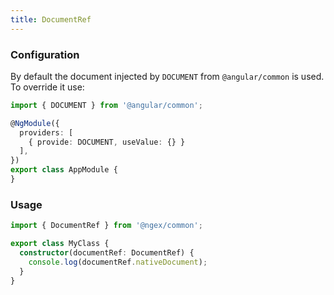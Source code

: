 ```yaml
---
title: DocumentRef
---
```


### Configuration

By default the document injected by `DOCUMENT` from `@angular/common` is used. To override it use:

```ts
import { DOCUMENT } from '@angular/common';

@NgModule({
  providers: [
    { provide: DOCUMENT, useValue: {} }
  ],
})
export class AppModule {
}
```

### Usage

```ts
import { DocumentRef } from '@ngex/common';

export class MyClass {
  constructor(documentRef: DocumentRef) {
    console.log(documentRef.nativeDocument);
  }
}
```
